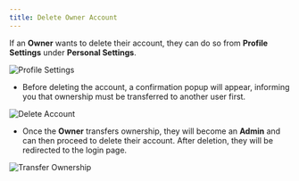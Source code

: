 ```yaml
---
title: Delete Owner Account
---
```



If an **Owner** wants to delete their account, they can do so from **Profile Settings** under **Personal Settings**.

![Profile Settings](/images/deleteowner1.png)

- Before deleting the account, a confirmation popup will appear, informing you that ownership must be transferred to another user first.

![Delete Account](/images/deleteowner2.png)

- Once the **Owner** transfers ownership, they will become an **Admin** and can then proceed to delete their account. After deletion, they will be redirected to the login page.

![Transfer Ownership](/images/deleteowner3.png)
